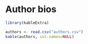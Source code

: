 # Author bios

```r

library(kableExtra)

authors <- read.csv("authors.csv")
kable(authors, col.names=NULL)

```


